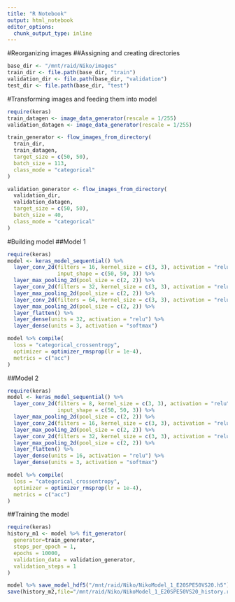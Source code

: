 ```yaml
---
title: "R Notebook"
output: html_notebook
editor_options: 
  chunk_output_type: inline
---
```


#Reorganizing images
##Assigning and creating directories
```r
base_dir <- "/mnt/raid/Niko/images"
train_dir <- file.path(base_dir, "train")
validation_dir <- file.path(base_dir, "validation")
test_dir <- file.path(base_dir, "test")

```
#Transforming images and feeding them into model
```r
require(keras)
train_datagen <- image_data_generator(rescale = 1/255)             
validation_datagen <- image_data_generator(rescale = 1/255)        

train_generator <- flow_images_from_directory(
  train_dir,                                                       
  train_datagen,                                                   
  target_size = c(50, 50),                                       
  batch_size = 113,                                                 
  class_mode = "categorical"
)

validation_generator <- flow_images_from_directory(
  validation_dir,
  validation_datagen,
  target_size = c(50, 50),
  batch_size = 40,
  class_mode = "categorical"
)

```

#Building model
##Model 1
```r
require(keras)
model <- keras_model_sequential() %>%
  layer_conv_2d(filters = 16, kernel_size = c(3, 3), activation = "relu",
                input_shape = c(50, 50, 3)) %>%
  layer_max_pooling_2d(pool_size = c(2, 2)) %>%
  layer_conv_2d(filters = 32, kernel_size = c(3, 3), activation = "relu") %>%
  layer_max_pooling_2d(pool_size = c(2, 2)) %>%
  layer_conv_2d(filters = 64, kernel_size = c(3, 3), activation = "relu") %>%
  layer_max_pooling_2d(pool_size = c(2, 2)) %>%
  layer_flatten() %>%
  layer_dense(units = 32, activation = "relu") %>%
  layer_dense(units = 3, activation = "softmax")

model %>% compile(
  loss = "categorical_crossentropy",
  optimizer = optimizer_rmsprop(lr = 1e-4),
  metrics = c("acc")
)
```

##Model 2
```r
require(keras)
model <- keras_model_sequential() %>%
  layer_conv_2d(filters = 8, kernel_size = c(3, 3), activation = "relu",
                input_shape = c(50, 50, 3)) %>%
  layer_max_pooling_2d(pool_size = c(2, 2)) %>%
  layer_conv_2d(filters = 16, kernel_size = c(3, 3), activation = "relu") %>%
  layer_max_pooling_2d(pool_size = c(2, 2)) %>%
  layer_conv_2d(filters = 32, kernel_size = c(3, 3), activation = "relu") %>%
  layer_max_pooling_2d(pool_size = c(2, 2)) %>%
  layer_flatten() %>%
  layer_dense(units = 16, activation = "relu") %>%
  layer_dense(units = 3, activation = "softmax")

model %>% compile(
  loss = "categorical_crossentropy",
  optimizer = optimizer_rmsprop(lr = 1e-4),
  metrics = c("acc")
)
```

##Training the model
```r
require(keras)
history_m1 <- model %>% fit_generator(
  generator=train_generator,
  steps_per_epoch = 1,
  epochs = 10000,
  validation_data = validation_generator,
  validation_steps = 1
)

model %>% save_model_hdf5("/mnt/raid/Niko/NikoModel_1_E20SPE50VS20.h5")
save(history_m2,file="/mnt/raid/Niko/NikoModel_1_E20SPE50VS20_history.rda")
```







